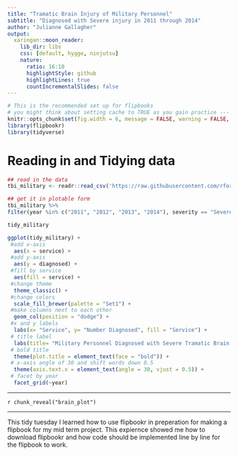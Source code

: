 ```yaml
---
title: "Tramatic Brain Injury of Military Personnel"
subtitle: "Diagnosed with Severe injury in 2011 through 2014"
author: "Julianne Gallagher"
output:
  xaringan::moon_reader:
    lib_dir: libs
    css: [default, hygge, ninjutsu]
    nature:
      ratio: 16:10
      highlightStyle: github
      highlightLines: true
      countIncrementalSlides: false
---
```




```r
# This is the recommended set up for flipbooks
# you might think about setting cache to TRUE as you gain practice --- building flipbooks from scracth can be time consuming
knitr::opts_chunk$set(fig.width = 6, message = FALSE, warning = FALSE, comment = "", cache = FALSE, fig.retina = 3)
library(flipbookr)
library(tidyverse)
```


# Reading in and Tidying data 

```r
## read in the data
tbi_military <- readr::read_csv('https://raw.githubusercontent.com/rfordatascience/tidytuesday/master/data/2020/2020-03-24/tbi_military.csv')

## get it in plotable form
tbi_military %>%
filter(year %in% c("2011", "2012", "2013", "2014"), severity == "Severe") -> tidy_military

tidy_military
```

```r
ggplot(tidy_military) +
 #add x-axis
  aes(x = service) +
 #add y-axis
  aes(y = diagnosed) +
 #fill by service
  aes(fill = service) +
 #change theme 
  theme_classic() +
 #change colors
  scale_fill_brewer(palette = "Set1") +
 #make columns next to each other
  geom_col(position = "dodge") +
 #x and y labels
  labs(x= "Service", y= "Number Diagnosed", fill = "Service") + 
 # title label
  labs(title= "Military Personnel Diagnosed with Severe Tramatic Brain Injury") + 
 # bold title 
  theme(plot.title = element_text(face = "bold")) + 
 # x-axis angle of 30 and shift words down 0.5
  theme(axis.text.x = element_text(angle = 30, vjust = 0.5)) +
 # facet by year 
  facet_grid(~year) 
```


---


`r chunk_reveal("brain_plot")`

---
This tidy tuesday I learned how to use flipbookr in preperation for making a flipbook for my mid term project. This expiernce showed me how to download flipbookr and how code should be implemented line by line for the flipbook to work. 